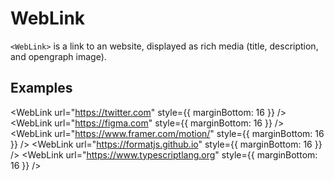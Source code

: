 
# WebLink

`<WebLink>` is a link to an website, displayed as rich media (title, description, and opengraph image).

## Examples

<WebLink url="https://twitter.com" style={{ marginBottom: 16 }} />
<WebLink url="https://figma.com" style={{ marginBottom: 16 }} />
<WebLink url="https://www.framer.com/motion/" style={{ marginBottom: 16 }} />
<WebLink url="https://formatjs.github.io" style={{ marginBottom: 16 }} />
<WebLink url="https://www.typescriptlang.org" style={{ marginBottom: 16 }} />
